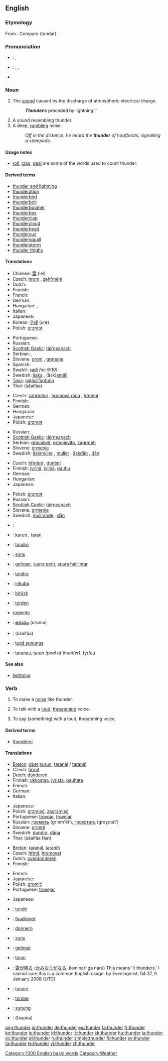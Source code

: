 {{also|thundër}}
==English==

===Etymology===
From {{etyl|ang}} {{term|þunor}}. Compare {{etyl|fa}} {{fa-Arab|[[تندر]]}} (tondar).

===Pronunciation===
* {{a|UK}}: {{IPA|/ˈθʌn.də/}}, {{SAMPA|/"TVnd@/}}
* {{a|US}}: {{enPR|thŭn'dər}}, {{IPA|/ˈθʌn.dɚ/}}, {{SAMPA|/"TVnd@`/}}
* {{audio|en-us-thunder.ogg|Audio (US)}}
*: {{rhymes|ʌndə(r)}}

===Noun===
{{wikipedia}}
{{en-noun|-}}

# The [[sound]] caused by the discharge of atmospheric electrical charge.
#: '''''Thunder''' ''is preceded by lightning.''
# A sound resembling thunder.
# A deep, [[rumble|rumbling]] noise.
#: ''Off in the distance, he heard the '''thunder''' of hoofbeats, signalling a stampede.''

====Usage notes====
* [[roll]], [[clap]], [[peal]] are some of the words used to count thunder.

====Derived terms====
* [[thunder and lightning]]<!--figurative sense-->
* [[thunderation]]
* [[thunderbird]]
* [[thunderbolt]]
* [[thunderboomer]]
* [[thunderbox]]
* [[thunderclap]]
* [[thundercloud]]
* [[thunderhead]]
* [[thunderous]]
* [[thundersquall]]
* [[thunderstorm]]
* [[thunder thighs]]

====Translations====
{{trans-top|the sound caused by the discharge of atmospheric electrical charge}}
* Chinese: [[雷]] (léi)
* Czech: [[hrom]] {{m}}, [[zahřmění]] {{n}}
* Dutch: {{t+|nl|donder|m}}
* Finnish: {{t+|fi|ukkonen}}
* French: {{t+|fr|tonnerre|m}}
* German: {{t+|de|Donner|m}}
* Hungarian: {{t+|hu|mennydörgés}}, {{t|hu|égzengés}}
* Italian: {{t-|it|tuono|m}}
* Japanese: {{t+|ja|雷|tr=kaminarí|sc=Jpan}}
* Korean: [[우레]] (ure)
* Polish: [[grzmot]] {{m}}
{{trans-mid}}
* Portuguese: {{t+|pt|trovão|m}}
* Russian: {{t+|ru|гром|m|tr=grom|sc=Cyrl}}
* [[Scottish Gaelic]]: [[tàirneanach]] {{f}}
* Serbian: {{t-|sr|grom}}, {{t-|sr|grmljavina}}
* Slovene: [[grom]] {{m}}, [[grmenje]] {{n}}
* Spanish: {{t+|es|trueno|m}}
* Swahili: [[radi]] ''(nc 9/10)''
* Swedish: [[åska]] {{c}}, (åsk)[[smäll]] {{c}}
* [[Taos]]: [[nąłàcit’ə́otuna]]
* Thai: {{Thai|[[สายฟ้า]]}} (săaifáa)
{{trans-bottom}}

{{trans-top|a sound resembling thunder}}
* Czech: [[zahřmění]] {{n}}, [[hromová rána]] {{f}}, [[hřmění]] {{n}}
* Finnish: {{t-|fi|jyrinä}}
* German: {{t-|de|Donnern|n}}
* Hungarian: {{t|hu|dörgés}}
* Japanese: {{t+|ja|雷鳴|tr=raimei|sc=Jpan}}
* Polish: [[grzmot]] {{m}}
{{trans-mid}}
* Russian: {{t+|ru|гром|m|tr=grom|sc=Cyrl}}, {{t+|ru|грохот|m|tr=gróxot|sc=Cyrl}}
* [[Scottish Gaelic]]: [[tàirneanach]] {{f}}
* Serbian: [[grmnjevit]], [[grmnjevito]], [[zagrmeti]]
* Slovene: [[grmenje]] {{n}}
* Swedish: [[åskmuller]] {{n}}, [[muller]] {{n}}, [[åskdån]] {{n}}, [[dån]] {{n}}
{{trans-bottom}}

{{trans-top|a deep, rumbling noise}}
* Czech: [[hřmění]] {{n}}, [[dunění]] {{n}}
* Finnish: [[jyrinä]], [[jylinä]], [[pauhu]]
* German: {{t-|de|Donnern|n}}
* Hungarian: {{t|hu|robaj}}
* Japanese: {{t-|ja|轟音|tr=gō'on|sc=Jpan}}
{{trans-mid}}
* Polish: [[grzmot]] {{m}}
* Russian: {{t+|ru|рокот|m|tr=rókot|sc=Cyrl}}
* [[Scottish Gaelic]]: [[tàirneanach]] {{f}}
* Slovene: [[grmenje]] {{n}}
* Swedish: [[mullrande]] {{n}}, [[dån]] {{n}}
{{trans-bottom}}

{{checktrans-top}}
<!--Remove this section once all of the translations below have been moved into the tables above.-->
* {{ttbc|Arabic}}: {{Arab|[[رعد]]}} {{IPAchar|(raʕd)}} {{m}}
* {{ttbc|Breton}}: [[kurun]] {{f}}, [[taran]] {{m}}
* {{ttbc|Esperanto}}: [[tondro]]
* {{ttbc|Guaraní}}: [[sunu]]
* {{ttbc|Indonesian}}: [[gelegar]], [[suara]] [[petir]], [[suara halilintar]]
* {{ttbc|Interlingua}}: [[tonitro]]
* {{ttbc|Kinyarwanda}}: [[inkuba]]
* {{ttbc|Kurdish}}: [[birûsk]] {{f}}
* {{ttbc|Norwegian}}: [[torden]]
* [[rugiente]] {{m}}
* {{ttbc|Telugu}}: [[ఉరుము]] (urumu)
* {{ttbc|Thai}}: {{Thai|[[สายฟ้า]]}} (săaifáa)
* {{ttbc|Tupinambá}}: [[tupã sununga]]
* {{ttbc|Welsh}}: [[taranau]], [[taran]] ''(peal of thunder)'', [[tyrfau]]
{{checktrans-bottom}}

====See also====
* [[lightning]]

===Verb===
{{en-verb}}

# {{context|intransitive}} To make a [[noise]] like thunder.
# {{context|intransitive}} To talk with a [[loud]], [[threatening]] voice.
# {{context|transitive}} To say (something) with a loud, threatening voice.

====Derived terms====
* {{sense|to say something with a loud, threatening voice}} [[thunderer]]

====Translations====
{{trans-top|to make a noise like thunder}}
* [[Breton]]: [[ober]] [[kurun]], [[taranal]] / [[taraniñ]]
* Czech: [[hřmít]]
* Dutch: [[donderen]]
* Finnish: [[ukkostaa]], [[jyristä]], [[pauhata]]
* French: {{t+|fr|tonner}}
* German: {{t-|de|donnern}}
* Italian: {{t-|it|tuonare}}
{{trans-mid}}
* Japanese: {{t|ja|轟音を立てる|tr=gō'on wo tateru|sc=Jpan}}
* Polish: [[grzmieć]], [[zagrzmieć]]
* Portuguese: [[trovoar]], [[trovejar]]
* Russian: [[греметь]] (gr'em'ét’), [[грохотать]] (groχotát’)
* Slovene: [[grmeti]]
* Swedish: [[dundra]], [[dåna]]
* Thai: {{Thai|[[สายฟ้าฟาด]]}} (săaifáa fâat)
{{trans-bottom}}

{{trans-top|to talk with a loud, threatening voice}}
* [[Breton]]: [[taranal]], [[taraniñ]]
* Czech: [[hřmít]], [[hromovat]]
* Dutch: [[overdonderen]]
* Finnish: {{t-|fi|jyristä}}
{{trans-mid}}
* French: {{t+|fr|déblatérer}}
* Japanese: {{t|ja|怒鳴る|tr=donaru|sc=Jpan}}
* Polish: [[gromić]]
* Portuguese: [[trovejar]]
{{trans-bottom}}

{{trans-top|transitive: say something with a loud, threatening voice}}
* Japanese: {{t|ja|怒鳴る|tr=donaru|sc=Jpan}}
{{trans-mid}}
{{trans-bottom}}

{{checktrans-top}}
<!--Remove this section once all of the translations below have been moved into the tables above.-->
* {{ttbc|Esperanto}}: [[tondri]]
* {{ttbc|French}}: [[foudroyer]]
* {{ttbc|German}}: [[donnern]]
* {{ttbc|Guaraní}}: [[sunu]]
* {{ttbc|Indonesian}}: [[gelegar]]
* {{ttbc|Interlingua}}: [[tonar]]
{{trans-mid}}
* {{ttbc|Japanese}}: [[雷が鳴る]] ([[かみなり]]が[[なる]], kaminarí ga narú)  This means 'it thunders.' I cannot sure this is a common English usage. by Eveningmist, 04:37, 9 January 2008 (UTC)
* {{ttbc|Latin}}: [[tonare]]
* {{ttbc|Norwegian}}: [[tordne]]
* {{ttbc|Tupinambá}}: [[sunung]]
* {{ttbc|Thai}}: {{Thai|[[ฟ้าผ่า]]}} (fáapàa)
{{trans-bottom}}

[[Category:1000 English basic words]]
[[Category:Weather]]

[[ang:thunder]]
[[ar:thunder]]
[[de:thunder]]
[[es:thunder]]
[[fa:thunder]]
[[fr:thunder]]
[[ko:thunder]]
[[io:thunder]]
[[id:thunder]]
[[it:thunder]]
[[kk:thunder]]
[[hu:thunder]]
[[ja:thunder]]
[[oc:thunder]]
[[pl:thunder]]
[[ru:thunder]]
[[simple:thunder]]
[[fi:thunder]]
[[sv:thunder]]
[[ta:thunder]]
[[te:thunder]]
[[vi:thunder]]
[[zh:thunder]]